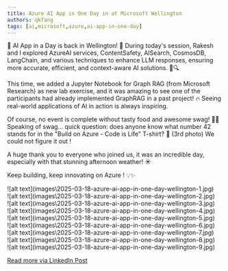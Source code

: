 ```yaml
---
title: Azure AI App in One Day in at Microsoft Wellington
authors: qkfang
tags: [ai,microsoft,azure,ai-app-in-one-day]
---
```



🚀 AI App in a Day is back in Wellington! 🌿 During today's session, Rakesh and I explored AzureAI services, ContentSafety, AISearch, CosmosDB, LangChain, and various techniques to enhance LLM responses, ensuring more accurate, efficient, and context-aware AI solutions. 🚀🔍

This time, we added a Jupyter Notebook for Graph RAG (from Microsoft Research) as new lab exercise, and it was amazing to see one of the participants had already implemented GraphRAG in a past project! 🔥 Seeing real-world applications of AI in action is always inspiring.

Of course, no event is complete without tasty food and awesome swag! 🍕👕 Speaking of swag… quick question: does anyone know what number 42 stands for in the "Build on Azure - Code is Life" T-shirt? 🤔 (3rd photo) We could not figure it out !

A huge thank you to everyone who joined us, it was an incredible day, especially with that stunning afternoon weather! ☀️ 

Keep building, keep innovating on Azure ! 💡✨

<div className="img-grid">
  <div className="img-item">
    ![alt text](images\2025-03-18-azure-ai-app-in-one-day-wellington-1.jpg)
  </div>
  <div className="img-item">
    ![alt text](images\2025-03-18-azure-ai-app-in-one-day-wellington-2.jpg)
  </div>
  <div className="img-item">
    ![alt text](images\2025-03-18-azure-ai-app-in-one-day-wellington-3.jpg)
  </div>
  <div className="img-item">
    ![alt text](images\2025-03-18-azure-ai-app-in-one-day-wellington-4.jpg)
  </div>
  <div className="img-item">
    ![alt text](images\2025-03-18-azure-ai-app-in-one-day-wellington-5.jpg)
  </div>
  <div className="img-item">
    ![alt text](images\2025-03-18-azure-ai-app-in-one-day-wellington-6.jpg)
  </div>
  <div className="img-item">
    ![alt text](images\2025-03-18-azure-ai-app-in-one-day-wellington-7.jpg)
  </div>
  <div className="img-item">
    ![alt text](images\2025-03-18-azure-ai-app-in-one-day-wellington-8.jpg)
  </div>
  <div className="img-item">
    ![alt text](images\2025-03-18-azure-ai-app-in-one-day-wellington-9.jpg)
  </div>
</div>

<a href="https://www.linkedin.com/posts/qkfang_azureai-contentsafety-aisearch-activity-7307628362770890752-9QZo" target="_blank">Read more via LinkedIn Post</a>